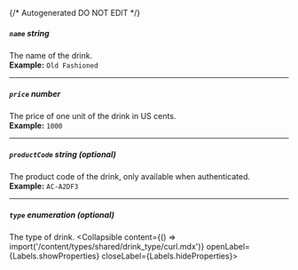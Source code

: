 {/* Autogenerated DO NOT EDIT  */}

##### `name` _string_
The name of the drink.
<br/>
**Example:** `Old Fashioned`

---
##### `price` _number_
The price of one unit of the drink in US cents.
<br/>
**Example:** `1000`

---
##### `productCode` _string (optional)_
The product code of the drink, only available when authenticated.
<br/>
**Example:** `AC-A2DF3`

---
##### `type` _enumeration (optional)_
The type of drink.
<Collapsible content={() => import('/content/types/shared/drink_type/curl.mdx')} openLabel={Labels.showProperties} closeLabel={Labels.hideProperties}>
</Collapsible>


